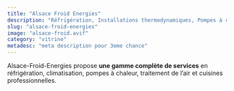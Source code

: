 ```yaml
---
title: "Alsace Froid Energies"
description: "Réfrigération, Installations thermodynamiques, Pompes à chaleur, Climatisation : Avenir et confort"
slug: "alsace-froid-energies"
image: "alsace-froid.avif"
category: "vitrine"
metadesc: "meta description pour 3eme chance"
---
```


Alsace-Froid-Energies propose **une gamme complète de services** en réfrigération, climatisation, pompes à chaleur, traitement de l’air et cuisines professionnelles.
